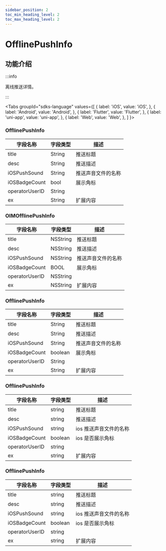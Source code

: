 ```yaml
---
sidebar_position: 2
toc_min_heading_level: 2
toc_max_heading_level: 2
---
```


# OfflinePushInfo

## 功能介绍

:::info

离线推送详情。

:::

<Tabs
groupId="sdks-language"
values={[
{ label: 'iOS', value: 'iOS', },
{ label: 'Android', value: 'Android', },
{ label: 'Flutter', value: 'Flutter', },
{ label: 'uni-app', value: 'uni-app', },
{ label: 'Web', value: 'Web', },
]
}>

<TabItem value="Flutter">

### OfflinePushInfo

| 字段名称       | 字段类型 | 描述               |
| -------------- | -------- | ------------------ |
| title          | String   | 推送标题           |
| desc           | String   | 推送描述           |
| iOSPushSound   | String   | 推送声音文件的名称 |
| iOSBadgeCount  | bool     | 展示角标           |
| operatorUserID | String   |                    |
| ex             | String   | 扩展内容           |

</TabItem>

<TabItem value="iOS">

### OIMOfflinePushInfo

| 字段名称       | 字段类型 | 描述               |
| -------------- | -------- | ------------------ |
| title          | NSString | 推送标题           |
| desc           | NSString | 推送描述           |
| iOSPushSound   | NSString | 推送声音文件的名称 |
| iOSBadgeCount  | BOOL     | 展示角标           |
| operatorUserID | NSString |                    |
| ex             | NSString |   扩展内容                 |

</TabItem>

<TabItem value="Android">

### OfflinePushInfo

| 字段名称       | 字段类型 | 描述               |
| -------------- | -------- | ------------------ |
| title          | String   | 推送标题           |
| desc           | String   | 推送描述           |
| iOSPushSound   | String   | 推送声音文件的名称 |
| iOSBadgeCount  | boolean     | 展示角标           |
| operatorUserID | String   |                    |
| ex             | String   | 扩展内容           |

</TabItem>

<TabItem value="Web">

### OfflinePushInfo

| 字段名称       | 字段类型 | 描述                   |
| -------------- | -------- | ---------------------- |
| title          | string   | 推送标题               |
| desc           | string   | 推送描述               |
| iOSPushSound   | string   | ios 推送声音文件的名称 |
| iOSBadgeCount  | boolean  | ios 是否展示角标       |
| operatorUserID | string   |                        |
| ex             | string   | 扩展内容               |

</TabItem>

<TabItem value="uni-app">

### OfflinePushInfo

| 字段名称       | 字段类型 | 描述                   |
| -------------- | -------- | ---------------------- |
| title          | string   | 推送标题               |
| desc           | string   | 推送描述               |
| iOSPushSound   | string   | ios 推送声音文件的名称 |
| iOSBadgeCount  | boolean  | ios 是否展示角标       |
| operatorUserID | string   |                        |
| ex             | string   | 扩展内容               |

</TabItem>

</Tabs>
